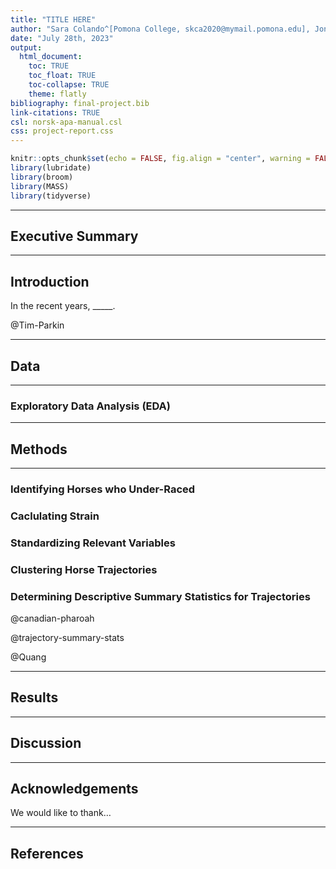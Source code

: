 ```yaml
---
title: "TITLE HERE"
author: "Sara Colando^[Pomona College, skca2020@mymail.pomona.edu], Jonathan Pipping^[University of Florida, jonathan.pipping@ufl.edu], and Kris Wilson^[North Carolina State University, kawilso7@ncsu.edu]"
date: "July 28th, 2023"
output: 
  html_document:
    toc: TRUE
    toc_float: TRUE
    toc-collapse: TRUE
    theme: flatly
bibliography: final-project.bib
link-citations: TRUE
csl: norsk-apa-manual.csl
css: project-report.css
---
```



```r
knitr::opts_chunk$set(echo = FALSE, fig.align = "center", warning = FALSE, message = FALSE)
library(lubridate)
library(broom)
library(MASS)
library(tidyverse)
```



----

## Executive Summary

----

## Introduction

In the recent years, _____. 

@Tim-Parkin

----

## Data

----

### Exploratory Data Analysis (EDA)

----

## Methods


----

### Identifying Horses who Under-Raced 

### Caclulating Strain

### Standardizing Relevant Variables

### Clustering Horse Trajectories

### Determining Descriptive Summary Statistics for Trajectories




@canadian-pharoah

@trajectory-summary-stats

@Quang

----

## Results

----

## Discussion

----

## Acknowledgements


We would like to thank...

----

## References


